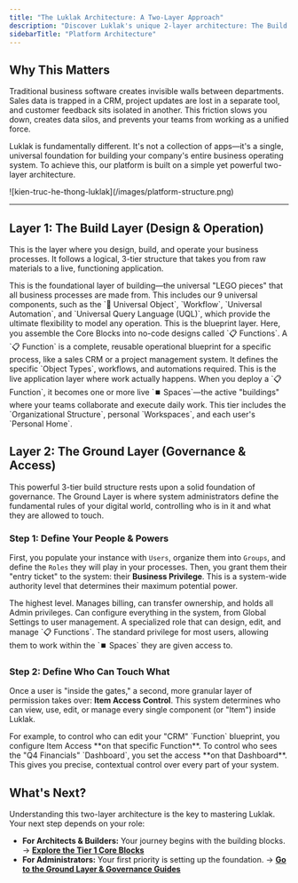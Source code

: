 ```yaml
---
title: "The Luklak Architecture: A Two-Layer Approach"
description: "Discover Luklak's unique 2-layer architecture: The Build Layer, where you design and operate your business systems, and The Ground Layer, where you manage users and governance."
sidebarTitle: "Platform Architecture"
---
```


## Why This Matters

Traditional business software creates invisible walls between departments. Sales data is trapped in a CRM, project updates are lost in a separate tool, and customer feedback sits isolated in another. This friction slows you down, creates data silos, and prevents your teams from working as a unified force.

Luklak is fundamentally different. It's not a collection of apps—it's a single, universal foundation for building your company's entire business operating system. To achieve this, our platform is built on a simple yet powerful two-layer architecture.

<Frame caption="LUKLAK system architecture, from raw materials, design to usage">
  ![kien-truc-he-thong-luklak](/images/platform-structure.png)
</Frame>

---

## Layer 1: The Build Layer (Design & Operation)

This is the layer where you design, build, and operate your business processes. It follows a logical, 3-tier structure that takes you from raw materials to a live, functioning application.

<AccordionGroup>
  <Accordion title="Tier 1: Core Blocks (The Raw Materials)" icon="cube" iconType="duotone">
    This is the foundational layer of building—the universal "LEGO pieces" that all business processes are made from. This includes our 9 universal components, such as the `🧊 Universal Object`, `Workflow`, `Universal Automation`, and `Universal Query Language (UQL)`, which provide the ultimate flexibility to model any operation.
  </Accordion>
  <Accordion title="Tier 2: Function Design (The Blueprints)" icon="map" iconType="duotone">
    This is the blueprint layer. Here, you assemble the Core Blocks into no-code designs called `📋 Functions`. A `📋 Function` is a complete, reusable operational blueprint for a specific process, like a sales CRM or a project management system. It defines the specific `Object Types`, workflows, and automations required.
  </Accordion>
  <Accordion title="Tier 3: Usage & Operation (The Live Buildings)" icon="building" iconType="duotone">
    This is the live application layer where work actually happens. When you deploy a `📋 Function`, it becomes one or more live `⏹️ Spaces`—the active "buildings" where your teams collaborate and execute daily work. This tier includes the `Organizational Structure`, personal `Workspaces`, and each user's `Personal Home`.
  </Accordion>
</AccordionGroup>

## Layer 2: The Ground Layer (Governance & Access)

This powerful 3-tier build structure rests upon a solid foundation of governance. The Ground Layer is where system administrators define the fundamental rules of your digital world, controlling who is in it and what they are allowed to touch.

### Step 1: Define Your People & Powers

First, you populate your instance with `Users`, organize them into `Groups`, and define the `Roles` they will play in your processes. Then, you grant them their "entry ticket" to the system: their **Business Privilege**. This is a system-wide authority level that determines their maximum potential power.

<CardGroup cols={2}>
  <Card title="Owner" icon="crown" iconType="duotone">
    The highest level. Manages billing, can transfer ownership, and holds all Admin privileges.
  </Card>
  <Card title="Admin" icon="user-gear" iconType="duotone">
    Can configure everything in the system, from Global Settings to user management.
  </Card>
  <Card title="App Manager" icon="map" iconType="duotone">
    A specialized role that can design, edit, and manage `📋 Functions`.
  </Card>
  <Card title="Member" icon="user" iconType="duotone">
    The standard privilege for most users, allowing them to work within the `⏹️ Spaces` they are given access to.
  </Card>
</CardGroup>

### Step 2: Define Who Can Touch What

Once a user is "inside the gates," a second, more granular layer of permission takes over: **Item Access Control**. This system determines who can view, use, edit, or manage every single component (or "Item") inside Luklak.

<Tip>
  For example, to control who can edit your "CRM" `Function` blueprint, you configure Item Access **on that specific Function**. To control who sees the "Q4 Financials" `Dashboard`, you set the access **on that Dashboard**. This gives you precise, contextual control over every part of your system.
</Tip>

## What's Next?

Understanding this two-layer architecture is the key to mastering Luklak. Your next step depends on your role:

- **For Architects & Builders:** Your journey begins with the building blocks.
  → [**Explore the Tier 1 Core Blocks**](/platform/core-concepts)
- **For Administrators:** Your first priority is setting up the foundation.
  → [**Go to the Ground Layer & Governance Guides**](/platform/global-settings)